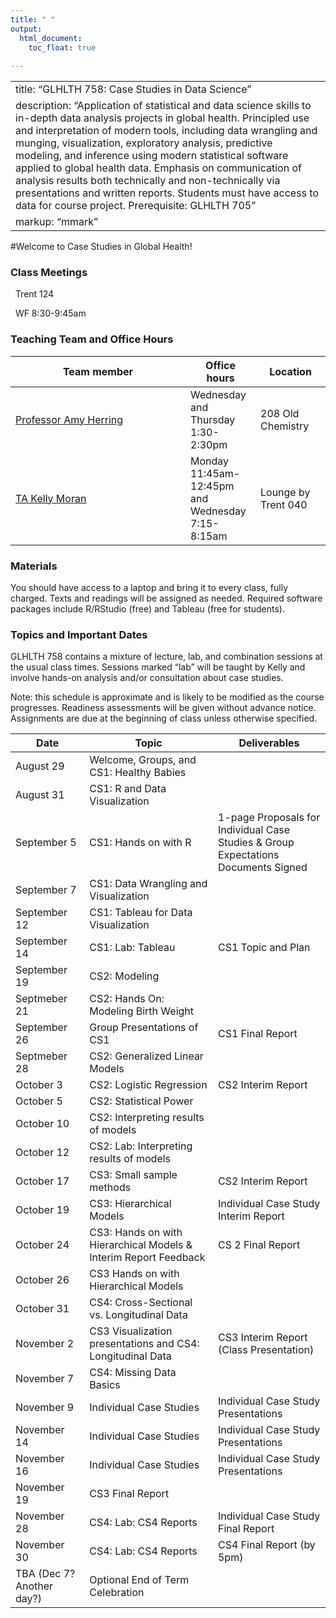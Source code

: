 ```yaml
---
title: " "
output: 
  html_document:
    toc_float: true
  
---
```





---
title: "GLHLTH 758: Case Studies in Data Science"
description: "Application of statistical and data science skills to in-depth data analysis projects in global health. Principled use and interpretation of modern tools, including data wrangling and munging, visualization, exploratory analysis, predictive modeling, and inference using modern statistical software applied to global health data. Emphasis on communication of analysis results both technically and non-technically via presentations and written reports. Students must have access to data for course project. Prerequisite: GLHLTH 705"
markup: "mmark"
---

#Welcome to Case Studies in Global Health!

### Class Meetings

<font color="#6CA0DC"><i class="fas fa-university fa-lg"></i></font> &nbsp; Trent 124 

<font color="#6CA0DC"><i class="fas fa-calendar-alt fa-lg"></i></font> &nbsp; WF 8:30-9:45am


### Teaching Team and Office Hours 

| Team member | Office hours | Location |
| ----------  | ----         | ---- |
| [Professor Amy Herring](https://stat.duke.edu/people/amy-h-herring)  <a href="mailto:amy.herring@duke.edu" title="email"><i class="fa fa-envelope"></i></a> &nbsp;  | Wednesday and Thursday 1:30-2:30pm | 208 Old Chemistry |
[TA Kelly Moran](https://www.krellinst.org/csgf/fellows/profile?n=moran2016)  <a href="mailto:kelly.moran@duke.edu" title="email"><i class="fa fa-envelope"></i></a> &nbsp; | Monday 11:45am-12:45pm and Wednesday 7:15-8:15am | Lounge by Trent 040

### Materials

You should have access to a laptop and bring it to every class, fully charged. Texts and readings will be assigned as needed. Required software packages include R/RStudio (free) and Tableau (free for students).


### Topics and Important Dates
GLHLTH 758 contains a mixture of lecture, lab, and combination sessions at the usual class times. Sessions marked "lab" will be taught by Kelly and involve hands-on analysis and/or consultation about case studies.

Note: this schedule is approximate and is likely to be modified as the course progresses. Readiness assessments will be given without advance notice. Assignments are due at the beginning of class unless otherwise specified.

|Date           |Topic                      |Deliverables     |
| ----------    | -----------------         | --------------- |
| August 29     | Welcome, Groups, and CS1: Healthy Babies      |       |
| August 31     | CS1: R and Data Visualization    |                 |
| September 5   | CS1: Hands on with R  | 1-page Proposals for Individual Case Studies & Group Expectations Documents Signed |
| September 7   | CS1: Data Wrangling and Visualization | |
| September 12  | CS1: Tableau for Data Visualization | |
| September 14  | CS1: Lab: Tableau | CS1 Topic and Plan |
| September 19  | CS2: Modeling | |
| Septmeber 21  | CS2: Hands On: Modeling Birth Weight | |
| September 26  | Group Presentations of CS1 | CS1 Final Report|
| Septmeber 28  | CS2: Generalized Linear Models | |
| October 3     | CS2: Logistic Regression | CS2 Interim Report  | 
| October 5     | CS2: Statistical Power |  |
| October 10    | CS2: Interpreting results of models | |
| October 12    | CS2: Lab: Interpreting results of models |  |
| October 17    | CS3: Small sample methods |  CS2 Interim Report |
| October 19    | CS3: Hierarchical Models | Individual Case Study Interim Report |
| October 24    | CS3: Hands on with Hierarchical Models & Interim Report Feedback | CS 2 Final Report  |
| October 26    | CS3  Hands on with Hierarchical Models  |   | 
| October 31    | CS4: Cross-Sectional vs. Longitudinal Data |   |
| November 2    | CS3 Visualization presentations and CS4: Longitudinal Data | CS3 Interim Report (Class Presentation) |
| November 7    | CS4: Missing Data Basics |  |
| November 9    | Individual Case Studies | Individual Case Study Presentations |
| November 14   | Individual Case Studies |Individual Case Study Presentations   |
| November 16   | Individual Case Studies | Individual Case Study Presentations |
| November 19 | CS3 Final Report | |
| November 28   | CS4: Lab: CS4 Reports | Individual Case Study Final Report  | 
| November 30   | CS4: Lab: CS4 Reports | CS4 Final Report (by 5pm)|
| TBA (Dec 7? Another day?) | Optional End of Term Celebration | | 



